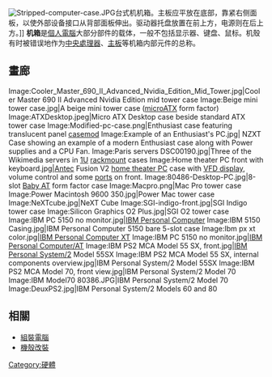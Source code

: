 {{noteTA
|G1=IT
|1=zh-cn:机箱; zh-tw:機殼; 
|2=zh-cn:驱动器; zh-tw:光碟機;
}}
{{Expand English|Computer case}}
[[Image:Stripped-computer-case.JPG|right]]台式机机箱。主板应平放在底部，靠紧右侧面板，以使外部设备接口从背部面板伸出。驱动器托盘放置在前上方，电源则在后上方。]]
'''机箱'''是[[個人電腦|個人電腦]]大部分部件的载体，一般不包括显示器、键盘、鼠标。机殼有时被错误地作为[[中央處理器|中央處理器]]、[[主板|主板]]等机箱内部元件的总称。

==畫廊==
<gallery caption="電腦机箱" perrow="8">
Image:Cooler_Master_690_II_Advanced_Nvidia_Edition_Mid_Tower.jpg|Cooler Master 690 II Advanced Nvidia Edition mid tower case
Image:Beige mini tower case.jpg|A beige mini tower case ([[microATX|microATX]] form factor)
Image:ATXDesktop.jpeg|Micro ATX Desktop case beside standard ATX tower case
Image:Modified-pc-case.png|Enthusiast case featuring translucent panel [[Case_modding|casemod]]
Image:Example of an Enthusiast's PC.jpg| NZXT Case showing an example of a modern Enthusiast case along with Power supplies and a CPU Fan.
Image:Paris servers DSC00190.jpg|Three of the Wikimedia servers in [[rack_unit|1U]] [[rackmount|rackmount]] cases
Image:Home theater PC front with keyboard.jpg|[[Antec|Antec]] Fusion V2 [[home_theater_PC|home theater PC]] case with [[Vacuum_fluorescent_display|VFD display]], volume control and some [[Computer_port_(hardware)|ports]] on front.
Image:80486-Desktop-PC.jpg|8-slot [[Baby_AT|Baby AT]] form factor case
Image:Macpro.png|Mac Pro tower case
Image:Power Macintosh 9600 350.jpg|Power Mac tower case
Image:NeXTcube.jpg|NeXT Cube
Image:SGI-indigo-front.jpg|SGI Indigo tower case
Image:Silicon Graphics O2 Plus.jpg|SGI O2 tower case
Image:IBM PC 5150 no monitor.jpg|[[IBM_Personal_Computer|IBM Personal Computer]]
Image:IBM 5150 Casing.jpg|IBM Personal Computer 5150 bare 5-slot case
Image:Ibm px xt color.jpg|[[IBM_Personal_Computer_XT|IBM Personal Computer XT]]
Image:IBM PC 5150 no monitor.jpg|[[IBM_Personal_Computer/AT|IBM Personal Computer/AT]]
Image:IBM PS2 MCA Model 55 SX, front.jpg|[[IBM_Personal_System/2|IBM Personal System/2]] Model 55SX
Image:IBM PS2 MCA Model 55 SX, internal components overview.jpg|IBM Personal System/2 Model 55SX
Image:IBM PS2 MCA Model 70, front view.jpg|IBM Personal System/2 Model 70
Image:IBM Model70 80386.JPG|IBM Personal System/2 Model 70
Image:DeuxPS2.jpg|IBM Personal System/2 Models 60 and 80
</gallery>

== 相關 ==
* [[組裝電腦|組裝電腦]]
* [[機殼改裝|機殼改裝]]

{{电脑基本部件}}
{{Authority control}}
{{hardware-stub}}

[[Category:硬體|Category:硬體]]